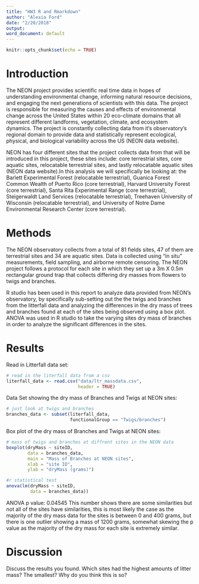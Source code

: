 ```yaml
---
title: "HW3 R and Rmarkdown"
author: "Alexia Ford"
date: "2/20/2018"
output:
word_document: default
---
```


```r
knitr::opts_chunk$set(echo = TRUE)
```

# Introduction

The NEON project provides scientific real time data in hopes of understanding environmental change, informing natural resource decisions, and engaging the next generations of scientists with this data. The project is responsible for measuring the causes and effects of environmental change across the United States within 20 eco-climate domains that all represent different landforms, vegetation, climate, and ecosystem dynamics. The project is constantly collecting data from it's observatory's regional domain to provide data and statistically represent ecological, physical, and biological variability across the US (NEON data website). 

NEON has four different sites that the project collects data from that will be introduced in this project, these sites include: core terrestrial sites, core aquatic sites, relocatable terrestrial sites, and lastly relocatable aquatic sites (NEON data website).In this analysis we will specifically be looking at: the Barlett Experimental Forest (relocatable terrestrial), Guanica Forest Common Wealth of Puerto Rico (core terrestrial), Harvard University Forest (core terrestrial), Santa Rita Experimental Range (core terrestrial), Steigerwaldt Land Services (relocatable terrestrial), Treehaven University of Wisconsin (relocatable terrestrial), and University of Notre Dame Environmental Research Center (core terrestrial).

# Methods

The NEON observatory collects from a total of 81 fields sites, 47 of them are terrestrial sites and 34 are aquatic sites. Data is collected using "in situ" measurements, field sampling, and airborne remote censoring. The NEON project follows a protocol for each site in which they set up a 3m X 0.5m rectangular ground trap that collects differing dry masses from flowers to twigs and branches. 

R studio has been used in this report to analyze data provided from NEON's observatory, by specifically sub-setting out the the twigs and branches from the litterfall data and analyzing the differences in the dry mass of trees and branches found at each of the sites being observed using a box plot. ANOVA was used in R studio to take the varying sites dry mass of branches in order to analyze the significant differences in the sites. 

# Results
Read in Litterfall data set:
```r
# read in the literfall data from a csv
literfall_data <- read.csv("data/ltr_massdata.csv",
                           header = TRUE)
```

Data Set showing the dry mass of Branches and Twigs at NEON sites:
```r
# just look at twigs and branches
branches_data <- subset(literfall_data, 
                        functionalGroup == "Twigs/branches")
```

Box plot of the dry mass of Branches and Twigs at NEON sites:
```r
# mass of twigs and branches at diffrent sites in the NEON data
boxplot(dryMass ~ siteID,
        data = branches_data,
        main = "Mass of Branches at NEON sites",
        xlab = "site ID",
        ylab = "dryMass (grams)")

#r statistical test
anova(lm(dryMass ~ siteID,
         data = branches_data))
```
ANOVA p value: 0.04545
This number shows there are some similarities but not all of the sites have similarities, this is most likely the case as the majority of the dry mass data for the sites is between 0 and 400 grams, but there is one outlier showing a mass of 1200 grams, somewhat skewing the p value as the majority of the dry mass for each site is extremely similar. 

# Discussion

Discuss the results you found. Which sites had the highest amounts of litter mass? The smallest? Why do you think this is so?
